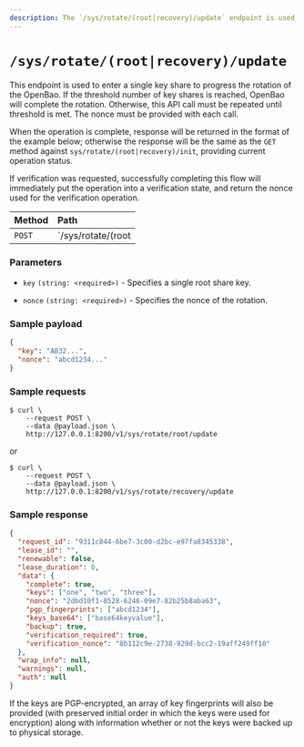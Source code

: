 ```yaml
---
description: The `/sys/rotate/(root|recovery)/update` endpoint is used to progress rotation of the unseal keys for OpenBao.
---
```


# `/sys/rotate/(root|recovery)/update`

This endpoint is used to enter a single key share to progress the rotation
of the OpenBao. If the threshold number of key shares is reached, OpenBao will
complete the rotation. Otherwise, this API call must be repeated until 
threshold is met. The nonce must be provided with each call.

When the operation is complete, response will be returned in the format of the 
example below; otherwise the response will be the same as the `GET` method
against `sys/rotate/(root|recovery)/init`, providing current operation status.

If verification was requested, successfully completing this flow will
immediately put the operation into a verification state, and return the nonce
used for the verification operation.

| Method | Path                                 |
| :----- | :----------------------------------- |
| `POST` | `/sys/rotate/(root|recovery)/update` |

### Parameters

- `key` `(string: <required>)` - Specifies a single root share key.

- `nonce` `(string: <required>)` - Specifies the nonce of the rotation.

### Sample payload

```json
{
  "key": "AB32...",
  "nonce": "abcd1234..."
}
```

### Sample requests

```shell-session
$ curl \
    --request POST \
    --data @payload.json \
    http://127.0.0.1:8200/v1/sys/rotate/root/update
```
or
```shell-session
$ curl \
    --request POST \
    --data @payload.json \
    http://127.0.0.1:8200/v1/sys/rotate/recovery/update
```

### Sample response

```json
{
  "request_id": "9311c844-6be7-3c00-d2bc-e97fa8345338",
  "lease_id": "",
  "renewable": false,
  "lease_duration": 0,
  "data": {
    "complete": true,
    "keys": ["one", "two", "three"],
    "nonce": "2dbd10f1-8528-6246-09e7-82b25b8aba63",
    "pgp_fingerprints": ["abcd1234"],
    "keys_base64": ["base64keyvalue"],
    "backup": true,
    "verification_required": true,
    "verification_nonce": "8b112c9e-2738-929d-bcc2-19aff249ff10"
  },
  "wrap_info": null,
  "warnings": null,
  "auth": null
}
```

If the keys are PGP-encrypted, an array of key fingerprints will also be
provided (with preserved initial order in which the keys were used for
encryption) along with information whether or not the keys were backed
up to physical storage.

